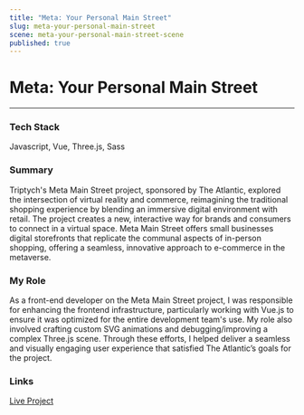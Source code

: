 ```yaml
---
title: "Meta: Your Personal Main Street"
slug: meta-your-personal-main-street
scene: meta-your-personal-main-street-scene
published: true
---
```


<div className="flex flex-col w-full h-fit gap-y-16">
<div className="flex flex-col w-full min-h-[calc(75vh-var(--header-height))] justify-center">
<Container>

# Meta: Your Personal Main Street

---

### Tech Stack

Javascript, Vue, Three.js, Sass

</Container>
</div>
<Container>

### Summary

Triptych's Meta Main Street project, sponsored by The Atlantic, explored the intersection of virtual reality and commerce, reimagining the traditional shopping experience by blending an immersive digital environment with retail. The project creates a new, interactive way for brands and consumers to connect in a virtual space. Meta Main Street offers small businesses digital storefronts that replicate the communal aspects of in-person shopping, offering a seamless, innovative approach to e-commerce in the metaverse.

### My Role

As a front-end developer on the Meta Main Street project, I was responsible for enhancing the frontend infrastructure, particularly working with Vue.js to ensure it was optimized for the entire development team's use. My role also involved crafting custom SVG animations and debugging/improving a complex Three.js scene. Through these efforts, I helped deliver a seamless and visually engaging user experience that satisfied The Atlantic’s goals for the project.

### Links

[Live Project](https://www.theatlantic.com/sponsored/facebook-spa-2021/your-own-personal-main-street/3694/)

</Container>
</div>
